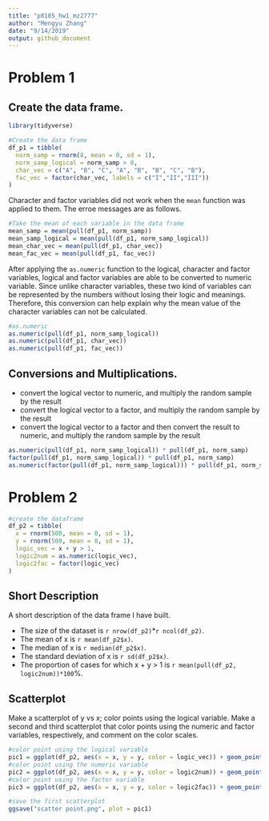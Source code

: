 ```yaml
---
title: "p8105_hw1_mz2777"
author: "Mengyu Zhang"
date: "9/14/2019"
output: github_document
---
```


# Problem 1

## Create the data frame.

```r
library(tidyverse)
```

```r
#Create the data frame
df_p1 = tibble(
  norm_samp = rnorm(8, mean = 0, sd = 1),
  norm_samp_logical = norm_samp > 0,
  char_vec = c("A", "B", "C", "A", "B", "B", "C", "B"),
  fac_vec = factor(char_vec, labels = c("I","II","III"))
)
```


Character and factor variables did not work when the `mean` function was applied to them. The erroe messages are as follows.

```r
#Take the mean of each variable in the data frame
mean_samp = mean(pull(df_p1, norm_samp))
mean_samp_logical = mean(pull(df_p1, norm_samp_logical))
mean_char_vec = mean(pull(df_p1, char_vec))
mean_fac_vec = mean(pull(df_p1, fac_vec))
```

After applying the `as.numeric` function to the logical, character and factor variables, logical and factor variables are able to be converted to numeric variable. Since unlike character variables, these two kind of variables can be represented by the numbers without losing their logic and meanings. Therefore, this conversion can help explain why the mean value of the character variables can not be calculated.

```r
#as.numeric
as.numeric(pull(df_p1, norm_samp_logical))
as.numeric(pull(df_p1, char_vec))
as.numeric(pull(df_p1, fac_vec))
```

## Conversions and Multiplications.
* convert the logical vector to numeric, and multiply the random sample by the result
* convert the logical vector to a factor, and multiply the random sample by the result
* convert the logical vector to a factor and then convert the result to numeric, and multiply the random sample by the result

```r
as.numeric(pull(df_p1, norm_samp_logical)) * pull(df_p1, norm_samp)
factor(pull(df_p1, norm_samp_logical)) * pull(df_p1, norm_samp)
as.numeric(factor(pull(df_p1, norm_samp_logical))) * pull(df_p1, norm_samp)
```

# Problem 2

```r
#create the dataframe
df_p2 = tibble(
  x = rnorm(500, mean = 0, sd = 1),
  y = rnorm(500, mean = 0, sd = 1),
  logic_vec = x + y > 1,
  logic2num = as.numeric(logic_vec),
  logic2fac = factor(logic_vec)
)
```

## Short Description

A short description of the data frame I have built.

* The size of the dataset is `r nrow(df_p2)`*`r ncol(df_p2)`.
* The mean of x is `r mean(df_p2$x)`.
* The median of x is `r median(df_p2$x)`.
* The standard deviation of x is `r sd(df_p2$x)`.
* The proportion of cases for which x + y > 1 is `r mean(pull(df_p2, logic2num))*100`%.

## Scatterplot

Make a scatterplot of y vs x; color points using the logical variable. Make a second and third scatterplot that color points using the numeric and factor variables, respectively, and comment on the color scales.

```r
#color point using the logical variable
pic1 = ggplot(df_p2, aes(x = x, y = y, color = logic_vec)) + geom_point() + ggtitle("Color points using the logical variable")
#color point using the numeric variable
pic2 = ggplot(df_p2, aes(x = x, y = y, color = logic2num)) + geom_point() + ggtitle("Color points using the numeric variable")
#color point using the factor variable
pic3 = ggplot(df_p2, aes(x = x, y = y, color = logic2fac)) + geom_point() + ggtitle("Color points using the factor variable")

#save the first scatterplot
ggsave("scatter point.png", plot = pic1)
```


